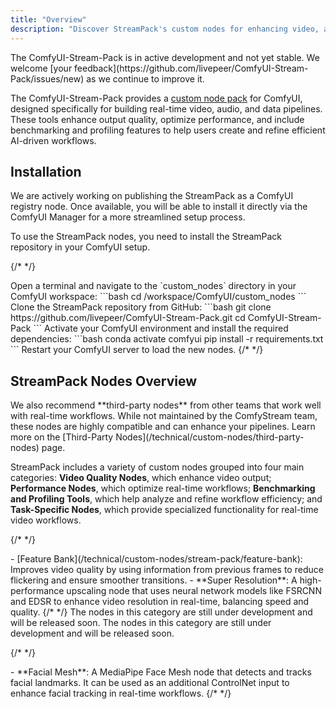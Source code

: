```yaml
---
title: "Overview"
description: "Discover StreamPack's custom nodes for enhancing video, audio, and data workflows with real-time performance."
---
```


<Info>
  The ComfyUI-Stream-Pack is in active development and not yet stable. We
  welcome [your
  feedback](https://github.com/livepeer/ComfyUI-Stream-Pack/issues/new) as we
  continue to improve it.
</Info>

The ComfyUI-Stream-Pack provides a [custom node pack](https://github.com/livepeer/ComfyUI-Stream-Pack) for ComfyUI, designed specifically for building real-time video, audio, and data pipelines. These tools enhance output quality, optimize performance, and include benchmarking and profiling features to help users create and refine efficient AI-driven workflows.

## Installation

<Note>
  We are actively working on publishing the StreamPack as a ComfyUI registry
  node. Once available, you will be able to install it directly via the ComfyUI
  Manager for a more streamlined setup process.
</Note>

To use the StreamPack nodes, you need to install the StreamPack repository in your ComfyUI setup.

{/* <!-- prettier-ignore-start --> */}

<Steps>
  <Step title="Navigate to the custom_nodes directory">
    Open a terminal and navigate to the `custom_nodes` directory in your ComfyUI workspace:
    ```bash
    cd /workspace/ComfyUI/custom_nodes
    ```
  </Step>
  <Step title="Clone the StreamPack repository">
    Clone the StreamPack repository from GitHub:
    ```bash
    git clone https://github.com/livepeer/ComfyUI-Stream-Pack.git
    cd ComfyUI-Stream-Pack
    ```
  </Step>
  <Step title="Install dependencies">
    Activate your ComfyUI environment and install the required dependencies:
    ```bash
    conda activate comfyui
    pip install -r requirements.txt
    ```
  </Step>
  <Step title="Restart ComfyUI">
    Restart your ComfyUI server to load the new nodes.
  </Step>
</Steps>
{/* <!-- prettier-ignore-end --> */}

## StreamPack Nodes Overview

<Tip>
  We also recommend **third-party nodes** from other teams that work well with
  real-time workflows. While not maintained by the ComfyStream team, these nodes
  are highly compatible and can enhance your pipelines. Learn more on the
  [Third-Party Nodes](/technical/custom-nodes/third-party-nodes) page.
</Tip>

StreamPack includes a variety of custom nodes grouped into four main categories: **Video Quality Nodes**, which enhance video output; **Performance Nodes**, which optimize real-time workflows; **Benchmarking and Profiling Tools**, which help analyze and refine workflow efficiency; and **Task-Specific Nodes**, which provide specialized functionality for real-time video workflows.

{/* <!-- prettier-ignore-start --> */}

<Accordion title="Video Quality Nodes">
  - [Feature Bank](/technical/custom-nodes/stream-pack/feature-bank): Improves video quality by using information from previous frames to reduce flickering and ensure smoother transitions.
  - **Super Resolution**: A high-performance upscaling node that uses neural network models like FSRCNN and EDSR to enhance video resolution in real-time, balancing speed and quality.
</Accordion>
{/* <!-- prettier-ignore-end --> */}

<Accordion title="Performance Nodes">
  <Note>
    The nodes in this category are still under development and will be released
    soon.
  </Note>
</Accordion>

<Accordion title="Benchmarking and Profiling Tools">
  <Note>
    The nodes in this category are still under development and will be released
    soon.
  </Note>
</Accordion>

{/* <!-- prettier-ignore-start --> */}

<Accordion title="Task-Specific Nodes">
  - **Facial Mesh**: A MediaPipe Face Mesh node that detects and tracks facial landmarks. It can be used as an additional ControlNet input to enhance facial tracking in real-time workflows.
</Accordion>
{/* <!-- prettier-ignore-end --> */}
